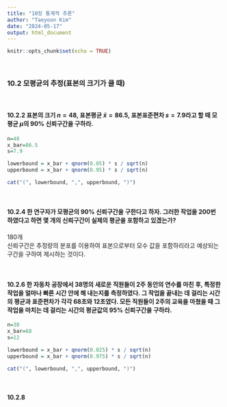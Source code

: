 ```yaml
---
title: "10장 통계적 추론"
author: "Taeyoon Kim"
date: "2024-05-17"
output: html_document
---
```


```r
knitr::opts_chunk$set(echo = TRUE)
```

<br/>

### 10.2 모평균의 추정(표본의 크기가 클 때)

<br/>

#### 10.2.2 표본의 크기 $n=48$, 표본평균 $\bar{x}=86.5$, 표본표준편차 $s=7.9$라고 할 때 모평균 $\mu$의 90% 신뢰구간을 구하라.

```r
n=48
x_bar=86.5
s=7.9

lowerbound = x_bar + qnorm(0.05) * s / sqrt(n)
upperbound = x_bar + qnorm(0.95) * s / sqrt(n)

cat("(", lowerbound, ",", upperbound, ")")
```

<br/>

#### 10.2.4 한 연구자가 모평균의 90% 신뢰구간을 구한다고 하자. 그러한 작업을 200번 하였다고 하면 몇 개의 신뢰구간이 실제의 평균을 포함하고 있겠는가?

180개  
신뢰구간은 추정량의 분포를 이용하여 표본으로부터 모수 값을 포함하리라고 예상되는 구간을 구하여 제시하는 것이다.

<br/>

#### 10.2.6 한 자동차 공장에서 38명의 새로운 직원들이 2주 동안의 연수를 마친 후, 특정한 작업을 얼마나 빠른 시간 안에 해 내는지를 측정하였다. 그 작업을 끝내는 데 걸리는 시간의 평균과 표준편차가 각각 68초와 12초였다. 모든 직원들이 2주의 교육을 마쳤을 때 그 작업을 마치는 데 걸리는 시간의 평균값의 95% 신뢰구간을 구하라.

```r
n=38
x_bar=68
s=12

lowerbound = x_bar + qnorm(0.025) * s / sqrt(n)
upperbound = x_bar + qnorm(0.975) * s / sqrt(n)

cat("(", lowerbound, ",", upperbound, ")")
```

<br/>

#### 10.2.8



